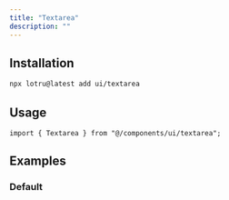 ```yaml
---
title: "Textarea"
description: ""
---
```


<ComponentPreview id="examples/textarea-01" />

## Installation

```bash
npx lotru@latest add ui/textarea
```

## Usage

```tsx
import { Textarea } from "@/components/ui/textarea";
```

## Examples

### Default

<ComponentPreview id="examples/textarea-01" />
